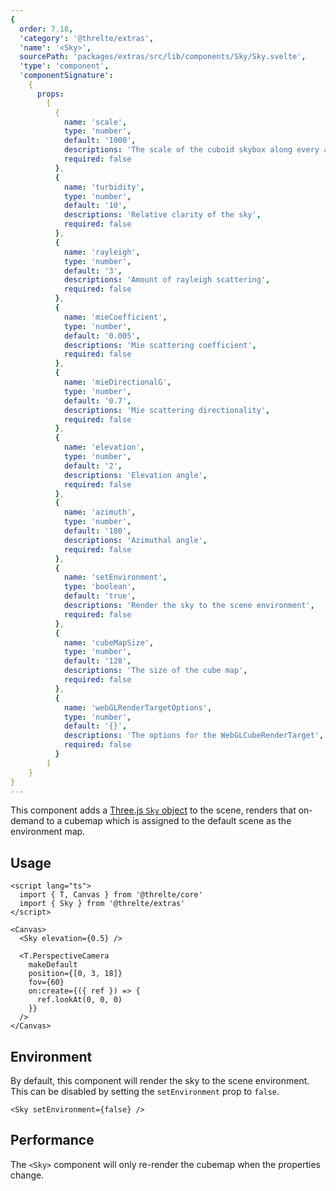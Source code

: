 ```yaml
---
{
  order: 7.18,
  'category': '@threlte/extras',
  'name': '<Sky>',
  sourcePath: 'packages/extras/src/lib/components/Sky/Sky.svelte',
  'type': 'component',
  'componentSignature':
    {
      props:
        [
          {
            name: 'scale',
            type: 'number',
            default: '1000',
            descriptions: 'The scale of the cuboid skybox along every axis',
            required: false
          },
          {
            name: 'turbidity',
            type: 'number',
            default: '10',
            descriptions: 'Relative clarity of the sky',
            required: false
          },
          {
            name: 'rayleigh',
            type: 'number',
            default: '3',
            descriptions: 'Amount of rayleigh scattering',
            required: false
          },
          {
            name: 'mieCoefficient',
            type: 'number',
            default: '0.005',
            descriptions: 'Mie scattering coefficient',
            required: false
          },
          {
            name: 'mieDirectionalG',
            type: 'number',
            default: '0.7',
            descriptions: 'Mie scattering directionality',
            required: false
          },
          {
            name: 'elevation',
            type: 'number',
            default: '2',
            descriptions: 'Elevation angle',
            required: false
          },
          {
            name: 'azimuth',
            type: 'number',
            default: '180',
            descriptions: 'Azimuthal angle',
            required: false
          },
          {
            name: 'setEnvironment',
            type: 'boolean',
            default: 'true',
            descriptions: 'Render the sky to the scene environment',
            required: false
          },
          {
            name: 'cubeMapSize',
            type: 'number',
            default: '128',
            descriptions: 'The size of the cube map',
            required: false
          },
          {
            name: 'webGLRenderTargetOptions',
            type: 'number',
            default: '{}',
            descriptions: 'The options for the WebGLCubeRenderTarget',
            required: false
          }
        ]
    }
}
---
```


This component adds a [Three.js `Sky` object](https://github.com/mrdoob/three.js/blob/dev/examples/jsm/objects/Sky.js) to the scene, renders that on-demand to a cubemap which is assigned to the default scene as the environment map.

<Example
  path="extras/sky"
  showFile="App.svelte"
/>

## Usage

```svelte
<script lang="ts">
  import { T, Canvas } from '@threlte/core'
  import { Sky } from '@threlte/extras'
</script>

<Canvas>
  <Sky elevation={0.5} />

  <T.PerspectiveCamera
    makeDefault
    position={[0, 3, 18]}
    fov={60}
    on:create={({ ref }) => {
      ref.lookAt(0, 0, 0)
    }}
  />
</Canvas>
```

## Environment

By default, this component will render the sky to the scene environment. This can be disabled by setting the `setEnvironment` prop to `false`.

```svelte
<Sky setEnvironment={false} />
```

## Performance

The `<Sky>` component will only re-render the cubemap when the properties change.
